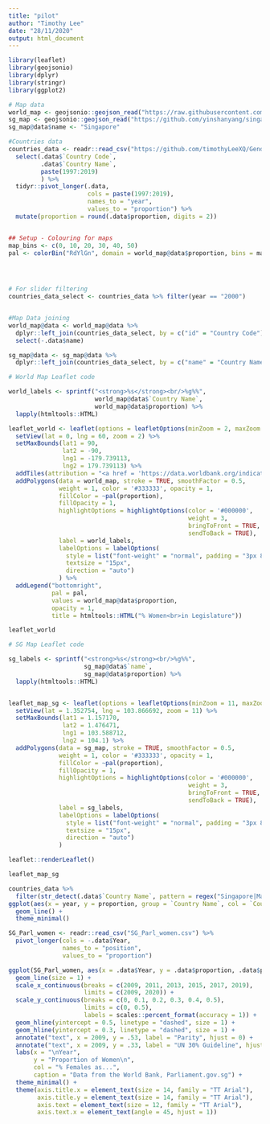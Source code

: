 ```yaml
---
title: "pilot"
author: "Timothy Lee"
date: "28/11/2020"
output: html_document
---
```


```r
library(leaflet)
library(geojsonio)
library(dplyr)
library(stringr)
library(ggplot2)
```

```r
# Map data
world_map <- geojsonio::geojson_read("https://raw.githubusercontent.com/johan/world.geo.json/master/countries.geo.json", what = "sp")
sg_map <- geojsonio::geojson_read("https://github.com/yinshanyang/singapore/raw/master/maps/0-country.geojson", what = "sp")
sg_map@data$name <- "Singapore"

#Countries data
countries_data <- readr::read_csv("https://github.com/timothyLeeXQ/Gender_representation_in_Legislatures/raw/main/API_SG.GEN.PARL.ZS_DS2_en_csv_v2_1740381.csv") %>% 
  select(.data$`Country Code`,
         .data$`Country Name`,
         paste(1997:2019)
         ) %>%
  tidyr::pivot_longer(.data,
                      cols = paste(1997:2019),
                      names_to = "year",
                      values_to = "proportion") %>%
  mutate(proportion = round(.data$proportion, digits = 2))


## Setup - Colouring for maps
map_bins <- c(0, 10, 20, 30, 40, 50)
pal <- colorBin("RdYlGn", domain = world_map@data$proportion, bins = map_bins)

  


# For slider filtering
countries_data_select <- countries_data %>% filter(year == "2000")



```


```r
#Map Data joining
world_map@data <- world_map@data %>%
  dplyr::left_join(countries_data_select, by = c("id" = "Country Code")) %>%
  select(-.data$name)

sg_map@data <- sg_map@data %>%
  dplyr::left_join(countries_data_select, by = c("name" = "Country Name"))

```


```r
# World Map Leaflet code

world_labels <- sprintf("<strong>%s</strong><br/>%g%%",
                        world_map@data$`Country Name`,
                        world_map@data$proportion) %>%
  lapply(htmltools::HTML)

leaflet_world <- leaflet(options = leafletOptions(minZoom = 2, maxZoom = 3)) %>%
  setView(lat = 0, lng = 60, zoom = 2) %>%
  setMaxBounds(lat1 = 90,
               lat2 = -90,
               lng1 = -179.739113,
               lng2 = 179.739113) %>%
  addTiles(attribution = "<a href = 'https://data.worldbank.org/indicator/SG.GEN.PARL.ZS'>Data from the World Bank</a>") %>%
  addPolygons(data = world_map, stroke = TRUE, smoothFactor = 0.5,
              weight = 1, color = '#333333', opacity = 1, 
              fillColor = ~pal(proportion), 
              fillOpacity = 1,
              highlightOptions = highlightOptions(color = '#000000',
                                                  weight = 3,
                                                  bringToFront = TRUE,
                                                  sendToBack = TRUE),
              label = world_labels,
              labelOptions = labelOptions(
                style = list("font-weight" = "normal", padding = "3px 8px"),
                textsize = "15px",
                direction = "auto")
              ) %>%
  addLegend("bottomright",
            pal = pal,
            values = world_map@data$proportion,
            opacity = 1,
            title = htmltools::HTML("% Women<br>in Legislature"))
```


```r
leaflet_world
```


```r

# SG Map Leaflet code

sg_labels <- sprintf("<strong>%s</strong><br/>%g%%",
                     sg_map@data$`name`,
                     sg_map@data$proportion) %>%
  lapply(htmltools::HTML)


leaflet_map_sg <- leaflet(options = leafletOptions(minZoom = 11, maxZoom = 11)) %>%
  setView(lat = 1.352754, lng = 103.866692, zoom = 11) %>%
  setMaxBounds(lat1 = 1.157170,
               lat2 = 1.476471,
               lng1 = 103.588712,
               lng2 = 104.1) %>%
  addPolygons(data = sg_map, stroke = TRUE, smoothFactor = 0.5,
              weight = 1, color = '#333333', opacity = 1, 
              fillColor = ~pal(proportion), 
              fillOpacity = 1,
              highlightOptions = highlightOptions(color = '#000000',
                                                  weight = 3,
                                                  bringToFront = TRUE,
                                                  sendToBack = TRUE),
              label = sg_labels,
              labelOptions = labelOptions(
                style = list("font-weight" = "normal", padding = "3px 8px"),
                textsize = "15px",
                direction = "auto")
              )

leaflet::renderLeaflet()
```



```r
leaflet_map_sg
```



```r
countries_data %>%
  filter(str_detect(.data$`Country Name`, pattern = regex("Singapore|Malaysia"))) %>%
ggplot(aes(x = year, y = proportion, group = `Country Name`, col = `Country Name`)) +
  geom_line() +
  theme_minimal()

```


```r
SG_Parl_women <- readr::read_csv("SG_Parl_women.csv") %>%
  pivot_longer(cols = -.data$Year,
               names_to = "position",
               values_to = "proportion")
```


```r
ggplot(SG_Parl_women, aes(x = .data$Year, y = .data$proportion, .data$position, col = .data$position)) +
  geom_line(size = 1) +
  scale_x_continuous(breaks = c(2009, 2011, 2013, 2015, 2017, 2019),
                     limits = c(2009, 2020)) +
  scale_y_continuous(breaks = c(0, 0.1, 0.2, 0.3, 0.4, 0.5),
                     limits = c(0, 0.5),
                     labels = scales::percent_format(accuracy = 1)) +
  geom_hline(yintercept = 0.5, linetype = "dashed", size = 1) +
  geom_hline(yintercept = 0.3, linetype = "dashed", size = 1) +
  annotate("text", x = 2009, y = .53, label = "Parity", hjust = 0) +
  annotate("text", x = 2009, y = .33, label = "UN 30% Guideline", hjust = 0) +
  labs(x = "\nYear",
       y = "Proportion of Women\n",
       col = "% Females as...",
       caption = "Data from the World Bank, Parliament.gov.sg") +
  theme_minimal() +
  theme(axis.title.x = element_text(size = 14, family = "TT Arial"),
        axis.title.y = element_text(size = 14, family = "TT Arial"),
        axis.text = element_text(size = 12, family = "TT Arial"),
        axis.text.x = element_text(angle = 45, hjust = 1))
```












